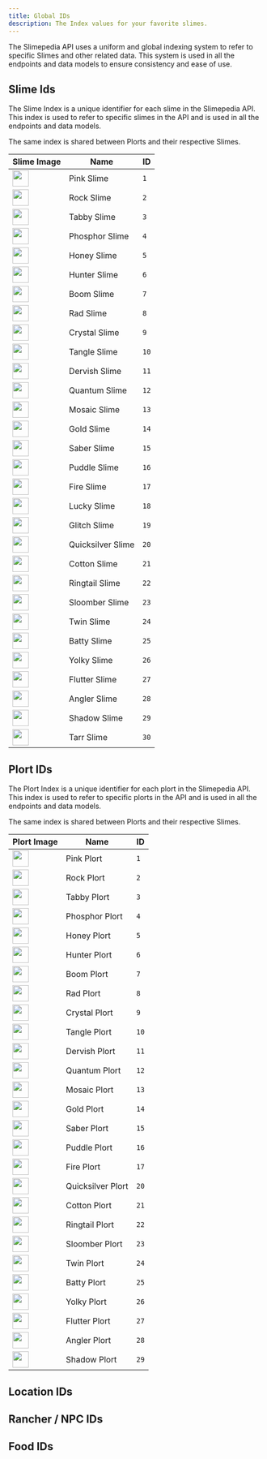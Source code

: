 ```yaml
---
title: Global IDs
description: The Index values for your favorite slimes.
---
```


The Slimepedia API uses a uniform and global indexing system to refer to specific Slimes and other related data. This system is used in all the endpoints and data models to ensure consistency and ease of use.

## Slime Ids
The Slime Index is a unique identifier for each slime in the Slimepedia API. This index is used to refer to specific slimes in the API and is used in all the endpoints and data models.

<Aside type='tip'>	
The same index is shared between Plorts and their respective Slimes.
</Aside>

| Slime Image                                             | Name            | ID   |
|---------------------------------------------------------|-----------------|------|
| <img src="https://raw.githubusercontent.com/caioabrahao/slimepedia-API/refs/heads/main/api/images/slimes/sr2/pink.webp" width="32" height="32"/> | Pink Slime      | `1`  |
| <img src="https://raw.githubusercontent.com/caioabrahao/slimepedia-API/refs/heads/main/api/images/slimes/sr2/rock.webp" width="32" height="32"/> | Rock Slime      | `2`  |
| <img src="https://raw.githubusercontent.com/caioabrahao/slimepedia-API/refs/heads/main/api/images/slimes/sr2/tabby.webp" width="32" height="32"/> | Tabby Slime     | `3`  |
| <img src="https://raw.githubusercontent.com/caioabrahao/slimepedia-API/refs/heads/main/api/images/slimes/sr2/phosphor.webp" width="32" height="32"/> | Phosphor Slime  | `4`  |
| <img src="https://raw.githubusercontent.com/caioabrahao/slimepedia-API/refs/heads/main/api/images/slimes/sr2/honey.webp" width="32" height="32"/> | Honey Slime     | `5`  |
| <img src="https://raw.githubusercontent.com/caioabrahao/slimepedia-API/refs/heads/main/api/images/slimes/sr2/hunter.webp" width="32" height="32"/> | Hunter Slime    | `6`  |
| <img src="https://raw.githubusercontent.com/caioabrahao/slimepedia-API/refs/heads/main/api/images/slimes/sr2/boom.webp" width="32" height="32"/> | Boom Slime      | `7`  |
| <img src="https://raw.githubusercontent.com/caioabrahao/slimepedia-API/refs/heads/main/api/images/slimes/sr2/rad.webp" width="32" height="32"/> | Rad Slime       | `8`  |
| <img src="https://raw.githubusercontent.com/caioabrahao/slimepedia-API/refs/heads/main/api/images/slimes/sr2/crystal.webp" width="32" height="32"/> | Crystal Slime   | `9`  |
| <img src="https://raw.githubusercontent.com/caioabrahao/slimepedia-API/refs/heads/main/api/images/slimes/sr2/tangle.webp" width="32" height="32"/> | Tangle Slime    | `10` |
| <img src="https://raw.githubusercontent.com/caioabrahao/slimepedia-API/refs/heads/main/api/images/slimes/sr2/dervish.webp" width="32" height="32"/> | Dervish Slime   | `11` |
| <img src="https://raw.githubusercontent.com/caioabrahao/slimepedia-API/refs/heads/main/api/images/slimes/sr2/quantum.webp" width="32" height="32"/> | Quantum Slime   | `12` |
| <img src="https://raw.githubusercontent.com/caioabrahao/slimepedia-API/refs/heads/main/api/images/slimes/sr1/mosaic.webp" width="32" height="32"/> | Mosaic Slime    | `13` |
| <img src="https://raw.githubusercontent.com/caioabrahao/slimepedia-API/refs/heads/main/api/images/slimes/sr2/gold.webp" width="32" height="32"/> | Gold Slime      | `14` |
| <img src="https://raw.githubusercontent.com/caioabrahao/slimepedia-API/refs/heads/main/api/images/slimes/sr2/saber.webp" width="32" height="32"/> | Saber Slime     | `15` |
| <img src="https://raw.githubusercontent.com/caioabrahao/slimepedia-API/refs/heads/main/api/images/slimes/sr2/puddle.webp" width="32" height="32"/> | Puddle Slime    | `16` |
| <img src="https://raw.githubusercontent.com/caioabrahao/slimepedia-API/refs/heads/main/api/images/slimes/sr2/fire.webp" width="32" height="32"/> | Fire Slime      | `17` |
| <img src="https://raw.githubusercontent.com/caioabrahao/slimepedia-API/refs/heads/main/api/images/slimes/sr2/lucky.webp" width="32" height="32"/> | Lucky Slime     | `18` |
| <img src="https://raw.githubusercontent.com/caioabrahao/slimepedia-API/refs/heads/main/api/images/slimes/sr1/glitch.webp" width="32" height="32"/> | Glitch Slime    | `19` |
| <img src="https://raw.githubusercontent.com/caioabrahao/slimepedia-API/refs/heads/main/api/images/slimes/sr1/quicksilver.webp" width="32" height="32"/> | Quicksilver Slime | `20` |
| <img src="https://raw.githubusercontent.com/caioabrahao/slimepedia-API/refs/heads/main/api/images/slimes/sr2/cotton.webp" width="32" height="32"/> | Cotton Slime    | `21` |
| <img src="https://raw.githubusercontent.com/caioabrahao/slimepedia-API/refs/heads/main/api/images/slimes/sr2/ringtail.webp" width="32" height="32"/> | Ringtail Slime  | `22` |
| <img src="https://raw.githubusercontent.com/caioabrahao/slimepedia-API/refs/heads/main/api/images/slimes/sr2/sloomber.webp" width="32" height="32"/> | Sloomber Slime  | `23` |
| <img src="https://raw.githubusercontent.com/caioabrahao/slimepedia-API/refs/heads/main/api/images/slimes/sr2/twin.webp" width="32" height="32"/> | Twin Slime      | `24` |
| <img src="https://raw.githubusercontent.com/caioabrahao/slimepedia-API/refs/heads/main/api/images/slimes/sr2/batty.webp" width="32" height="32"/> | Batty Slime     | `25` |
| <img src="https://raw.githubusercontent.com/caioabrahao/slimepedia-API/refs/heads/main/api/images/slimes/sr2/yolky.webp" width="32" height="32"/> | Yolky Slime     | `26` |
| <img src="https://raw.githubusercontent.com/caioabrahao/slimepedia-API/refs/heads/main/api/images/slimes/sr2/flutter.webp" width="32" height="32"/> | Flutter Slime   | `27` |
| <img src="https://raw.githubusercontent.com/caioabrahao/slimepedia-API/refs/heads/main/api/images/slimes/sr2/angler.webp" width="32" height="32"/> | Angler Slime    | `28` |
| <img src="https://raw.githubusercontent.com/caioabrahao/slimepedia-API/refs/heads/main/api/images/slimes/sr2/shadow.webp" width="32" height="32"/> | Shadow Slime    | `29` |
| <img src="https://raw.githubusercontent.com/caioabrahao/slimepedia-API/refs/heads/main/api/images/slimes/sr2/tarr.webp" width="32" height="32"/> | Tarr Slime      | `30` |


## Plort IDs
The Plort Index is a unique identifier for each plort in the Slimepedia API. This index is used to refer to specific plorts in the API and is used in all the endpoints and data models.

<Aside type='tip'>
The same index is shared between Plorts and their respective Slimes.
</Aside>

| Plort Image | Name   | ID |
| --- | --- | --- |
| <img src="https://raw.githubusercontent.com/caioabrahao/slimepedia-API/refs/heads/main/api/images/plorts/sr2/pink.webp" width="32px"/> | Pink Plort | `1` |
| <img src="https://raw.githubusercontent.com/caioabrahao/slimepedia-API/refs/heads/main/api/images/plorts/sr2/rock.webp" width="32px"/> | Rock Plort | `2` |
| <img src="https://raw.githubusercontent.com/caioabrahao/slimepedia-API/refs/heads/main/api/images/plorts/sr2/tabby.webp" width="32px"/> | Tabby Plort | `3` |
| <img src="https://raw.githubusercontent.com/caioabrahao/slimepedia-API/refs/heads/main/api/images/plorts/sr2/phosphor.webp" width="32px"/> | Phosphor Plort | `4` |
| <img src="https://raw.githubusercontent.com/caioabrahao/slimepedia-API/refs/heads/main/api/images/plorts/sr2/honey.webp" width="32px"/> | Honey Plort | `5` |
| <img src="https://raw.githubusercontent.com/caioabrahao/slimepedia-API/refs/heads/main/api/images/plorts/sr2/hunter.webp" width="32px"/> | Hunter Plort | `6` |
| <img src="https://raw.githubusercontent.com/caioabrahao/slimepedia-API/refs/heads/main/api/images/plorts/sr2/boom.webp" width="32px"/> | Boom Plort | `7` |
| <img src="https://raw.githubusercontent.com/caioabrahao/slimepedia-API/refs/heads/main/api/images/plorts/sr1/rad.webp" width="32px"/> | Rad Plort | `8` |
| <img src="https://raw.githubusercontent.com/caioabrahao/slimepedia-API/refs/heads/main/api/images/plorts/sr2/crystal.webp" width="32px"/> | Crystal Plort | `9` |
| <img src="https://raw.githubusercontent.com/caioabrahao/slimepedia-API/refs/heads/main/api/images/plorts/sr2/tangle.webp" width="32px"/> | Tangle Plort | `10` |
| <img src="https://raw.githubusercontent.com/caioabrahao/slimepedia-API/refs/heads/main/api/images/plorts/sr2/dervish.webp" width="32px"/> | Dervish Plort | `11` |
| <img src="https://raw.githubusercontent.com/caioabrahao/slimepedia-API/refs/heads/main/api/images/plorts/sr1/quantum.webp" width="32px"/> | Quantum Plort | `12` |
| <img src="https://raw.githubusercontent.com/caioabrahao/slimepedia-API/refs/heads/main/api/images/plorts/sr1/mosaic.webp" width="32px"/> | Mosaic Plort | `13` |
| <img src="https://raw.githubusercontent.com/caioabrahao/slimepedia-API/refs/heads/main/api/images/plorts/sr2/gold.webp" width="32px"/> | Gold Plort | `14` |
| <img src="https://raw.githubusercontent.com/caioabrahao/slimepedia-API/refs/heads/main/api/images/plorts/sr2/saber.webp" width="32px"/> | Saber Plort | `15` |
| <img src="https://raw.githubusercontent.com/caioabrahao/slimepedia-API/refs/heads/main/api/images/plorts/sr2/puddle.webp" width="32px"/> | Puddle Plort | `16` |
| <img src="https://raw.githubusercontent.com/caioabrahao/slimepedia-API/refs/heads/main/api/images/plorts/sr2/fire.webp" width="32px"/> | Fire Plort | `17` |
| <img src="https://raw.githubusercontent.com/caioabrahao/slimepedia-API/refs/heads/main/api/images/plorts/sr1/quicksilver.webp" width="32px"/> | Quicksilver Plort | `20` |
| <img src="https://raw.githubusercontent.com/caioabrahao/slimepedia-API/refs/heads/main/api/images/plorts/sr2/cotton.webp" width="32px"/> | Cotton Plort | `21` |
| <img src="https://raw.githubusercontent.com/caioabrahao/slimepedia-API/refs/heads/main/api/images/plorts/sr2/ringtail.webp" width="32px"/> | Ringtail Plort | `22` |
| <img src="https://raw.githubusercontent.com/caioabrahao/slimepedia-API/refs/heads/main/api/images/plorts/sr2/sloomber.webp" width="32px"/> | Sloomber Plort | `23` |
| <img src="https://raw.githubusercontent.com/caioabrahao/slimepedia-API/refs/heads/main/api/images/plorts/sr2/twin.webp" width="32px"/> | Twin Plort | `24` |
| <img src="https://raw.githubusercontent.com/caioabrahao/slimepedia-API/refs/heads/main/api/images/plorts/sr2/batty.webp" width="32px"/> | Batty Plort | `25` |
| <img src="https://raw.githubusercontent.com/caioabrahao/slimepedia-API/refs/heads/main/api/images/plorts/sr2/yolky.webp" width="32px"/> | Yolky Plort | `26` |
| <img src="https://raw.githubusercontent.com/caioabrahao/slimepedia-API/refs/heads/main/api/images/plorts/sr2/flutter.webp" width="32px"/> | Flutter Plort | `27` |
| <img src="https://raw.githubusercontent.com/caioabrahao/slimepedia-API/refs/heads/main/api/images/plorts/sr2/angler.webp" width="32px"/> | Angler Plort | `28` |
| <img src="https://raw.githubusercontent.com/caioabrahao/slimepedia-API/refs/heads/main/api/images/plorts/sr2/shadow.webp" width="32px"/> | Shadow Plort | `29` |


## Location IDs

## Rancher / NPC IDs

## Food IDs